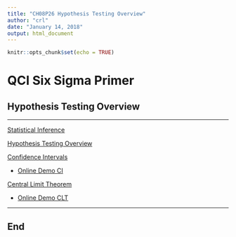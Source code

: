 ```yaml
---
title: "CH08P26 Hypothesis Testing Overview"
author: "crl"
date: "January 14, 2018"
output: html_document
---
```


```r
knitr::opts_chunk$set(echo = TRUE)
```

# QCI Six Sigma Primer
## Hypothesis Testing Overview

<hr> </hr>

[Statistical Inference](https://docs.google.com/presentation/d/e/2PACX-1vS0ZRPvHmO8-VJUd7eh_Dd46Uq5Qbyi_seB21ipzY0awXQ5rkCzqjuVWxnIRu1ZEOIhmDOcm-Ml9PlC/pub?start=false&loop=false&delayms=10000)

[Hypothesis Testing Overview](https://docs.google.com/presentation/d/e/2PACX-1vRUer-9nN3oLHX-hrdgW4jg5obFxp4otNxnCla8KNCXFd7L87kgxpLAQQczxE5QA7dSOE75QTI9hL5R/pub?start=false&loop=false&delayms=10000)

[Confidence Intervals](https://docs.google.com/presentation/d/e/2PACX-1vQzYaqLuti-qGlypIl87tgBvzXTW3SZ9NEgwsGWn5nnImMw5auFjH1AAAlHw2NqgIQjSKQGSt7SAqec/pub?start=false&loop=false&delayms=10000)

+ [Online Demo CI](https://crlstatistics.shinyapps.io/confidence_intervals_demo/)

[Central Limit Theorem](https://docs.google.com/presentation/d/e/2PACX-1vR-kH9cV4KMWAYlEUfD0MozpnL2xDnD9k4R4udIFZIwJSsrbE5JApRs67VsclGkK6AfabeOVQ6cauO0/pub?start=false&loop=false&delayms=10000)

+ [Online Demo CLT]( https://crlstatistics.shinyapps.io/central_limit_theorem_demo/)

<hr> </hr>


## End
